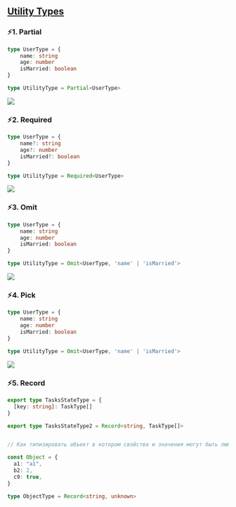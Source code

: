 ## [Utility Types](https://www.typescriptlang.org/docs/handbook/utility-types.html)

### ⚡1. Partial
``` ts showLineNumbers copy filename="partial.ts"
type UserType = {
    name: string
    age: number
    isMarried: boolean
}

type UtilityType = Partial<UserType>
```
![](./images/partial.webp)

### ⚡2. Required
``` ts showLineNumbers copy filename="required.ts"
type UserType = {
    name?: string
    age?: number
    isMarried?: boolean
}

type UtilityType = Required<UserType>
```
![](./images/required.webp)


### ⚡3. Omit
``` ts showLineNumbers copy filename="omit.ts"
type UserType = {
    name: string
    age: number
    isMarried: boolean
}

type UtilityType = Omit<UserType, 'name' | 'isMarried'>
```
![](./images/omit.webp)


### ⚡4. Pick
``` ts showLineNumbers copy filename="pick.ts"
type UserType = {
    name: string
    age: number
    isMarried: boolean
}

type UtilityType = Omit<UserType, 'name' | 'isMarried'>
```
![](./images/pick.webp)


### ⚡5. Record
``` ts showLineNumbers copy filename="record.ts"
export type TasksStateType = {
  [key: string]: TaskType[]
}

export type TasksStateType2 = Record<string, TaskType[]>


// Как типизировать объект в котором свойства и значения могут быть любые ?

const Object = {
  a1: "a1",
  b2: 2,
  c9: true,
}

type ObjectType = Record<string, unknown>
```

